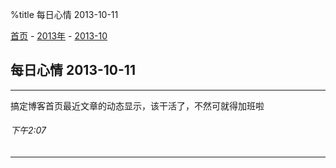 %title 每日心情 2013-10-11

[[../../../index|首页]] - [[../index|2013年]] - [[index|2013-10]]
==每日心情 2013-10-11==
----
搞定博客首页最近文章的动态显示，该干活了，不然可就得加班啦
======下午2:07======
----
